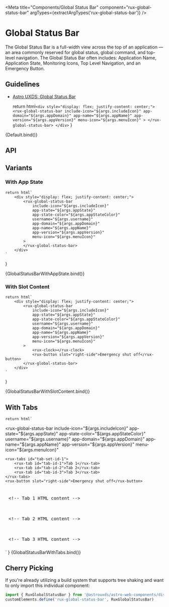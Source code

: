 
<Meta
    title="Components/Global Status Bar"
    component="rux-global-status-bar"
    argTypes={extractArgTypes('rux-global-status-bar')}
/>

# Global Status Bar

The Global Status Bar is a full-width view across the top of an application — an area commonly reserved for global status, global command, and top-level navigation. The Global Status Bar often includes: Application Name, Application State, Monitoring Icons, Top Level Navigation, and an Emergency Button.

## Guidelines

-   [Astro UXDS: Global Status Bar](https://astrouxds.com/ui-components/global-status-bar)

    return html`
        <div style="display: flex; justify-content: center;">
            <rux-global-status-bar
                include-icon="${args.includeIcon}"
                app-domain="${args.appDomain}"
                app-name="${args.appName}"
                app-version="${args.appVersion}"
                menu-icon="${args.menuIcon}"
            >
            </rux-global-status-bar>
        </div>
    `
}

<Canvas>
    <Story
        name="Default"
        args={{
            appDomain: 'Astro',
            appName: 'Dashboard',
            appVersion: '4.0 Alpha',
            menuIcon: 'apps',
            includeIcon: true,
        }}
    >
        {Default.bind()}
    </Story>
</Canvas>

## API

<ArgsTable of="rux-global-status-bar" />

## Variants

### With App State

    return html`
        <div style="display: flex; justify-content: center;">
            <rux-global-status-bar
                include-icon="${args.includeIcon}"
                app-state="${args.appState}"
                app-state-color="${args.appStateColor}"
                username="${args.username}"
                app-domain="${args.appDomain}"
                app-name="${args.appName}"
                app-version="${args.appVersion}"
                menu-icon="${args.menuIcon}"
            >
            </rux-global-status-bar>
        </div>
    `
}

<Canvas>
    <Story
        args={{
            appState: 'Production',
            appStateColor: 'tag1',
            username: 'Joan Smith',
            appDomain: 'Astro',
            appName: 'Dashboard',
            appVersion: '4.0 Alpha',
            menuIcon: 'apps',
            includeIcon: true,
        }}
        name="With App State"
    >
        {GlobalStatusBarWithAppState.bind()}
    </Story>
</Canvas>

### With Slot Content

    return html`
        <div style="display: flex; justify-content: center;">
            <rux-global-status-bar
                include-icon="${args.includeIcon}"
                app-state="${args.appState}"
                app-state-color="${args.appStateColor}"
                username="${args.username}"
                app-domain="${args.appDomain}"
                app-name="${args.appName}"
                app-version="${args.appVersion}"
                menu-icon="${args.menuIcon}"
            >
                <rux-clock></rux-clock>
                <rux-button slot="right-side">Emergency shut off</rux-button>
            </rux-global-status-bar>
        </div>
    `
}

<Canvas>
    <Story
        args={{
            appState: 'Production',
            appStateColor: 'tag1',
            username: 'Joan Smith',
            appDomain: 'Astro',
            appName: 'Dashboard',
            appVersion: '4.0 Alpha',
            menuIcon: 'apps',
            includeIcon: true,
        }}
        name="With Slot Content"
    >
        {GlobalStatusBarWithSlotContent.bind()}
    </Story>
</Canvas>

## With Tabs

    return html`
<rux-global-status-bar
    include-icon="${args.includeIcon}"
    app-state="${args.appState}"
    app-state-color="${args.appStateColor}"
    username="${args.username}"
    app-domain="${args.appDomain}"
    app-name="${args.appName}"
    app-version="${args.appVersion}"
    menu-icon="${args.menuIcon}"
>
    <rux-tabs id="tab-set-id-1">
        <rux-tab id="tab-id-1">Tab 1</rux-tab>
        <rux-tab id="tab-id-2">Tab 2</rux-tab>
        <rux-tab id="tab-id-3">Tab 3</rux-tab>
    </rux-tabs>
    <rux-button slot="right-side">Emergency shut off</rux-button>
</rux-global-status-bar>
<rux-tab-panels aria-labelledby="tab-set-id-1">
    <rux-tab-panel aria-labelledby="tab-id-1">
        <div
            style="padding: 1vw; border: rgba(255,255,255, .15) dashed 1px; font-family: monospace;"
        >
            <pre><<span>!-- Tab 1 HTML content --</span>></pre>
        </div>
    </rux-tab-panel>
    <rux-tab-panel aria-labelledby="tab-id-2">
        <div
            style="padding: 1vw; border: rgba(255,255,255, .15) dashed 1px; font-family: monospace;"
        >
            <pre><<span>!-- Tab 2 HTML content --</span>></pre>
        </div>
    </rux-tab-panel>
    <rux-tab-panel aria-labelledby="tab-id-3">
        <div
            style="padding: 1vw; border: rgba(255,255,255, .15) dashed 1px; font-family: monospace;"
        >
            <pre><<span>!-- Tab 3 HTML content --</span>></pre>
        </div>
    </rux-tab-panel>
</rux-tab-panels>
    `
}

<Canvas>
    <Story
        args={{
            appState: 'Production',
            appStateColor: 'tag1',
            username: 'Joan Smith',
            appDomain: 'Astro',
            appName: 'Dashboard',
            appVersion: '4.0 Alpha',
            menuIcon: 'apps',
            includeIcon: true,
        }}
        name="With Tabs"
    >
        {GlobalStatusBarWithTabs.bind()}
    </Story>
</Canvas>

## Cherry Picking

If you're already utilizing a build system that supports tree shaking and want to only import this individual component:

```js
import { RuxGlobalStatusBar } from '@astrouxds/astro-web-components/dist/components/rux-global-status-bar'
customElements.define('rux-global-status-bar', RuxGlobalStatusBar)
```
